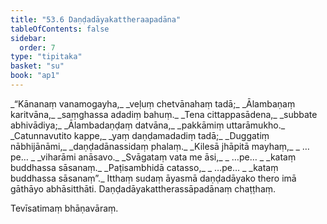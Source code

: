 ```yaml
---
title: "53.6 Daṇḍadāyakattheraapadāna"
tableOfContents: false
sidebar:
  order: 7
type: "tipitaka"
basket: "su"
book: "ap1"
---
```



<DynamicBreadcrumb />

<Division number="36" book="ap1">

<Paragraph number="6843" type="verses" book="ap1">
_“Kānanaṃ vanamogayha,_  
_veḷuṃ chetvānahaṃ tadā;_  
_Ālambaṇaṃ karitvāna,_  
_saṃghassa adadiṃ bahuṃ._  

</Paragraph>

</Division>
<Division number="37" book="ap1">

<Paragraph number="6844" type="verses" book="ap1">
_Tena cittappasādena,_  
_subbate abhivādiya;_  
_Ālambadaṇḍaṃ datvāna,_  
_pakkāmiṃ uttarāmukho._  

</Paragraph>

</Division>
<Division number="38" book="ap1">

<Paragraph number="6845" type="verses" book="ap1">
_Catunnavutito kappe,_  
_yaṃ daṇḍamadadiṃ tadā;_  
_Duggatiṃ nābhijānāmi,_  
_daṇḍadānassidaṃ phalaṃ._  

</Paragraph>

</Division>
<Division number="39" book="ap1">

<Paragraph number="6846" type="verses" book="ap1">
_Kilesā jhāpitā mayhaṃ,_  
_ …pe… _  
_viharāmi anāsavo._  

</Paragraph>

</Division>
<Division number="40" book="ap1">

<Paragraph number="6847" type="verses" book="ap1">
_Svāgataṃ vata me āsi,_  
_ …pe… _  
_kataṃ buddhassa sāsanaṃ._  

</Paragraph>

</Division>
<Division number="41" book="ap1">

<Paragraph number="6848" type="verses" book="ap1">
_Paṭisambhidā catasso,_  
_ …pe… _  
_kataṃ buddhassa sāsanaṃ”._  

</Paragraph>

<Paragraph number="6849" book="ap1">
Itthaṃ sudaṃ āyasmā daṇḍadāyako thero imā gāthāyo abhāsitthāti.

</Paragraph>
</Division>

<Paragraph number="6850" type="center" book="ap1">
Daṇḍadāyakattherassāpadānaṃ chaṭṭhaṃ.

  
Tevīsatimaṃ bhāṇavāraṃ.
</Paragraph>